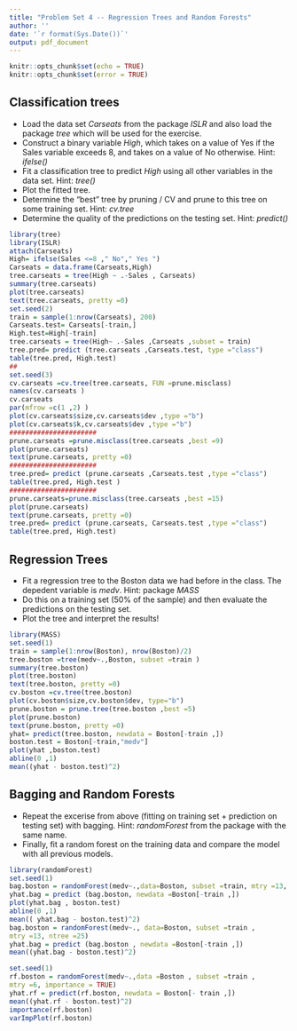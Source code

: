 ```yaml
---
title: "Problem Set 4 -- Regression Trees and Random Forests"
author: ''
date: '`r format(Sys.Date())`'
output: pdf_document
---
```


```r
knitr::opts_chunk$set(echo = TRUE)
knitr::opts_chunk$set(error = TRUE)
```


## Classification trees

* Load the data set *Carseats* from the package *ISLR* and also load the package *tree* which will be used for the exercise.
* Construct a binary variable *High*, which takes on a value of Yes if the Sales variable exceeds 8, and
takes on a value of No otherwise. Hint: *ifelse()*
* Fit a classification tree to predict *High* using all other variables in the data set. Hint: *tree()*
* Plot the fitted tree.
* Determine the "best" tree by pruning / CV and prune to this tree on some  training set. Hint: *cv.tree*
* Determine the quality of the predictions on the testing set. Hint: *predict()*

```r
library(tree)
library(ISLR)
attach(Carseats)
High= ifelse(Sales <=8 ," No"," Yes ")
Carseats = data.frame(Carseats,High)
tree.carseats = tree(High ~ .-Sales , Carseats)
summary(tree.carseats)
plot(tree.carseats)
text(tree.carseats, pretty =0)
set.seed(2)
train = sample(1:nrow(Carseats), 200)
Carseats.test= Carseats[-train,]
High.test=High[-train]
tree.carseats = tree(High~ .-Sales ,Carseats ,subset = train)
tree.pred= predict (tree.carseats ,Carseats.test, type ="class")
table(tree.pred, High.test)
##
set.seed(3)
cv.carseats =cv.tree(tree.carseats, FUN =prune.misclass)
names(cv.carseats )
cv.carseats
par(mfrow =c(1 ,2) )
plot(cv.carseats$size,cv.carseats$dev ,type ="b")
plot(cv.carseats$k,cv.carseats$dev ,type ="b")
######################
prune.carseats =prune.misclass(tree.carseats ,best =9)
plot(prune.carseats)
text(prune.carseats, pretty =0)
######################
tree.pred= predict (prune.carseats ,Carseats.test ,type ="class")
table(tree.pred, High.test )
######################
prune.carseats=prune.misclass(tree.carseats ,best =15)
plot(prune.carseats)
text(prune.carseats, pretty =0)
tree.pred= predict (prune.carseats, Carseats.test ,type ="class")
table(tree.pred, High.test)
```

## Regression Trees
* Fit a regression tree to the Boston data we had before in the class. The depedent variable is *medv*. Hint: package *MASS*
* Do this on a training set (50% of the sample) and then evaluate the predictions on the testing set.
* Plot the tree and interpret the results!

```r
library(MASS)
set.seed(1)
train = sample(1:nrow(Boston), nrow(Boston)/2)
tree.boston =tree(medv~.,Boston, subset =train )
summary(tree.boston)
plot(tree.boston)
text(tree.boston, pretty =0)
cv.boston =cv.tree(tree.boston)
plot(cv.boston$size,cv.boston$dev, type="b")
prune.boston = prune.tree(tree.boston ,best =5)
plot(prune.boston)
text(prune.boston, pretty =0)
yhat= predict(tree.boston, newdata = Boston[-train ,])
boston.test = Boston[-train,"medv"]
plot(yhat ,boston.test)
abline(0 ,1)
mean((yhat - boston.test)^2)
```

## Bagging and Random Forests

* Repeat the excerise from above (fitting on training set + prediction on testing set) with bagging. Hint: *randomForest* from the package with the same name.
* Finally, fit a random forest on the training data and compare the model with all previous models.

```r
library(randomForest)
set.seed(1)
bag.boston = randomForest(medv~.,data=Boston, subset =train, mtry =13, importance = TRUE)
yhat.bag = predict (bag.boston, newdata =Boston[-train ,])
plot(yhat.bag , boston.test)
abline(0 ,1)
mean(( yhat.bag - boston.test)^2)
bag.boston = randomForest(medv~., data=Boston, subset =train ,
mtry =13, ntree =25)
yhat.bag = predict (bag.boston , newdata =Boston[-train ,])
mean((yhat.bag - boston.test)^2)
```


```r
set.seed(1)
rf.boston = randomForest(medv~.,data =Boston , subset =train ,
mtry =6, importance = TRUE)
yhat.rf = predict(rf.boston, newdata = Boston[- train ,])
mean((yhat.rf - boston.test)^2)
importance(rf.boston)
varImpPlot(rf.boston)
```














